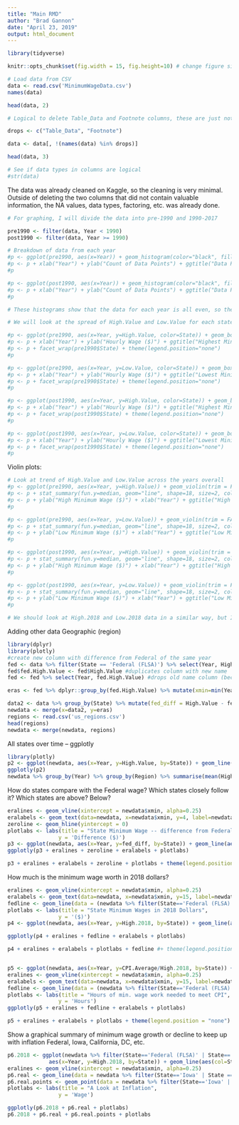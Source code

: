 ```yaml
---
title: "Main RMD"
author: "Brad Gannon"
date: "April 23, 2019"
output: html_document
---
```


```r
library(tidyverse)

knitr::opts_chunk$set(fig.width = 15, fig.height=10) # change figure size in Rmd/HTML

# Load data from CSV
data <- read.csv('MinimumWageData.csv')
names(data)

head(data, 2)

# Logical to delete Table_Data and Footnote columns, these are just notes and not useful

drops <- c("Table_Data", "Footnote")

data <- data[, !(names(data) %in% drops)]

head(data, 3)
```

```r
# See if data types in columns are logical
#str(data)

```

The data was already cleaned on Kaggle, so the cleaning is very minimal. Outside of deleting the two columns that did not contain valuable information, the NA values, data types, factoring, etc. was already done.

```r
# For graphing, I will divide the data into pre-1990 and 1990-2017

pre1990 <- filter(data, Year < 1990)
post1990 <- filter(data, Year >= 1990)

# Breakdown of data from each year
#p <- ggplot(pre1990, aes(x=Year)) + geom_histogram(color="black", fill="white", binwidth=1)
#p <- p + xlab("Year") + ylab("Count of Data Points") + ggtitle("Data Points by Year (Pre-1990)")
#p

#p <- ggplot(post1990, aes(x=Year)) + geom_histogram(color="black", fill="gray", binwidth=1)
#p <- p + xlab("Year") + ylab("Count of Data Points") + ggtitle("Data Points by Year (Post-1990)")
#p

# These histograms show that the data for each year is all even, so the comparisons should be fairly accurate

# We will look at the spread of High.Value and Low.Value for each state by year

#p <- ggplot(pre1990, aes(x=Year, y=High.Value, color=State)) + geom_boxplot(outlier.color="red", outlier.shape=8, outlier.size=2)
#p <- p + xlab("Year") + ylab("Hourly Wage ($)") + ggtitle("Highest Minimum Wage Across US States pre-1990")
#p <- p + facet_wrap(pre1990$State) + theme(legend.position="none")
#p

#p <- ggplot(pre1990, aes(x=Year, y=Low.Value, color=State)) + geom_boxplot(outlier.color="red", outlier.shape=8, outlier.size=2)
#p <- p + xlab("Year") + ylab("Hourly Wage ($)") + ggtitle("Lowest Minimum Wage Across US States pre-1990")
#p <- p + facet_wrap(pre1990$State) + theme(legend.position="none")
#p

#p <- ggplot(post1990, aes(x=Year, y=High.Value, color=State)) + geom_boxplot(outlier.color="red", outlier.shape=8, outlier.size=2)
#p <- p + xlab("Year") + ylab("Hourly Wage ($)") + ggtitle("Highest Minimum Wage Across US States post-1990")
#p <- p + facet_wrap(post1990$State) + theme(legend.position="none")
#p

#p <- ggplot(post1990, aes(x=Year, y=Low.Value, color=State)) + geom_boxplot(outlier.color="red", outlier.shape=8, outlier.size=2)
#p <- p + xlab("Year") + ylab("Hourly Wage ($)") + ggtitle("Lowest Minimum Wage Across US States post-1990")
#p <- p + facet_wrap(post1990$State) + theme(legend.position="none")
#p
```

Violin plots:
```r
# Look at trend of High.Value and Low.Value across the years overall
#p <- ggplot(pre1990, aes(x=Year, y=High.Value)) + geom_violin(trim = FALSE)
#p <- p + stat_summary(fun.y=median, geom="line", shape=18, size=2, color="red")
#p <- p + ylab("High Minimum Wage ($)") + xlab("Year") + ggtitle("High Minimum Wage Trend pre-1990")
#p

#p <- ggplot(pre1990, aes(x=Year, y=Low.Value)) + geom_violin(trim = FALSE)
#p <- p + stat_summary(fun.y=median, geom="line", shape=18, size=2, color="blue")
#p <- p + ylab("Low Minimum Wage ($)") + xlab("Year") + ggtitle("Low Minimum Wage Trend pre-1990")
#p

#p <- ggplot(post1990, aes(x=Year, y=High.Value)) + geom_violin(trim = FALSE)
#p <- p + stat_summary(fun.y=median, geom="line", shape=18, size=2, color="green")
#p <- p + ylab("High Minimum Wage ($)") + xlab("Year") + ggtitle("High Minimum Wage Trend post-1990")
#p

#p <- ggplot(post1990, aes(x=Year, y=Low.Value)) + geom_violin(trim = FALSE)
#p <- p + stat_summary(fun.y=median, geom="line", shape=18, size=2, color="purple")
#p <- p + ylab("Low Minimum Wage ($)") + xlab("Year") + ggtitle("Low Minimum Wage Trend post-1990")
#p
```

```r
# We should look at High.2018 and Low.2018 data in a similar way, but I left off here because it is almost midnight

```


Adding other data 
Geographic (region)
```r
library(dplyr)
library(plotly)
#create new column with difference from Federal of the same year
fed <- data %>% filter(State == 'Federal (FLSA)') %>% select(Year, High.Value)  #just Fed data
fed$fed.High.Value <- fed$High.Value #duplicates column with new name
fed <- fed %>% select(Year, fed.High.Value) #drops old name column (because I couldn't figure out an easier way)

eras <- fed %>% dplyr::group_by(fed.High.Value) %>% mutate(xmin=min(Year), xmax=max(Year)) #adds col for first and last year 

data2 <- data %>% group_by(State) %>% mutate(fed_diff = High.Value - fed$fed.High.Value)
newdata <- merge(x=data2, y=eras)
regions <- read.csv('us_regions.csv')
head(regions)
newdata <- merge(newdata, regions)
```


All states over time -- ggplotly
```r
library(plotly)
p2 <- ggplot(newdata, aes(x=Year, y=High.Value, by=State)) + geom_line(aes(col=State)) 
ggplotly(p2)
newdata %>% group_by(Year) %>% group_by(Region) %>% summarise(mean(High.Value))
```


How do states compare with the Federal wage? Which states closely follow it? Which states are above? Below?
```r
eralines <- geom_vline(xintercept = newdata$xmin, alpha=0.25)
eralabels <- geom_text(data=newdata, x=newdata$xmin, y=4, label=newdata$fed.High.Value, angle=90, size=3, hjust=0.2)
zeroline <- geom_hline(yintercept = 0)
plotlabs <- labs(title = "State Minimum Wage -- difference from Federal minimum wage",
                y = 'Difference ($)')
p3 <- ggplot(newdata, aes(x=Year, y=fed_diff, by=State)) + geom_line(aes(col=State))
ggplotly(p3 + eralines + zeroline + eralabels + plotlabs)

p3 + eralines + eralabels + zeroline + plotlabs + theme(legend.position = "none")

```

How much is the minimum wage worth in 2018 dollars? 
```r
eralines <- geom_vline(xintercept = newdata$xmin, alpha=0.25)
eralabels <- geom_text(data=newdata, x=newdata$xmin, y=15, label=newdata$fed.High.Value, angle=90, size=3, hjust=0.3)
fedline <- geom_line(data = (newdata %>% filter(State=='Federal (FLSA)')), col="black", size=1.2)
plotlabs <- labs(title = "State Minimum Wages in 2018 Dollars",
                y = '($)')
p4 <- ggplot(newdata, aes(x=Year, y=High.2018, by=State)) + geom_line(aes(col=Region))

ggplotly(p4 + eralines + fedline + eralabels + plotlabs)

p4 + eralines + eralabels + plotlabs + fedline #+ theme(legend.position = "none")



```

```r
p5 <- ggplot(newdata, aes(x=Year, y=CPI.Average/High.2018, by=State)) + geom_line(aes(col=State))
eralines <- geom_vline(xintercept = newdata$xmin, alpha=0.25)
eralabels <- geom_text(data=newdata, x=newdata$xmin, y=15, label=newdata$fed.High.Value, angle=90, size=3, hjust=0.3)
fedline <- geom_line(data = (newdata %>% filter(State=='Federal (FLSA)')), col="black", size=1.2)
plotlabs <- labs(title = "Hours of min. wage work needed to meet CPI",
                y = 'Hours')
ggplotly(p5 + eralines + fedline + eralabels + plotlabs)

p5 + eralines + eralabels + plotlabs + theme(legend.position = "none")
```

Show a graphical summary of minimum wage growth or decline to keep up with inflation 
Federal, Iowa, California, DC, etc.
```r
p6.2018 <- ggplot(newdata %>% filter(State=='Federal (FLSA)' | State=='Iowa' | State =='California') %>% filter(Year >1990),
             aes(x=Year, y=High.2018, by=State)) + geom_line(aes(col=State)) + geom_point(aes(col=State))
eralines <- geom_vline(xintercept = newdata$xmin, alpha=0.25)
p6.real <- geom_line(data = newdata %>% filter(State=='Iowa' | State =='Federal (FLSA)' | State=='California')  %>% filter(Year>1990), aes(x=Year, y=High.Value, col=State), linetype="dashed")
p6.real.points <- geom_point(data = newdata %>% filter(State=='Iowa' | State =='Federal (FLSA)' | State=='California')  %>% filter(Year>1990), aes(x=Year, y=High.Value, col=State))
plotlabs <- labs(title = "A Look at Inflation",
                y = 'Wage')

ggplotly(p6.2018 + p6.real + plotlabs)
p6.2018 + p6.real + p6.real.points + plotlabs 
```

